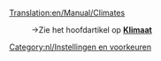 [[Translation:en/Manual/Climates]]

:→Zie het hoofdartikel op '''[[nl/Manual/Klimaat|Klimaat]]'''

[[Category:nl/Instellingen en voorkeuren]]